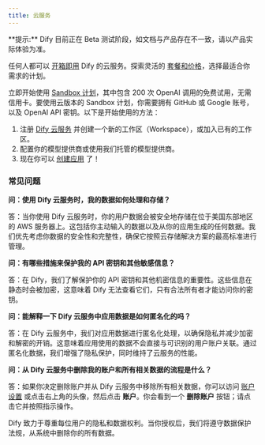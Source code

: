 ```yaml
---
title: 云服务
---
```


<Info>
**提示:** Dify 目前正在 Beta 测试阶段，如文档与产品存在不一致，请以产品实际体验为准。
</Info>

任何人都可以 [开箱即用](https://cloud.dify.ai/apps) Dify 的云服务。探索灵活的 [套餐和价格](https://dify.ai/pricing)，选择最适合你需求的计划。

立即开始使用 [Sandbox 计划](http://cloud.dify.ai)，其中包含 200 次 OpenAI 调用的免费试用，无需信用卡。要使用云版本的 Sandbox 计划，你需要拥有 GitHub 或 Google 账号，以及 OpenAI API 密钥。以下是开始使用的方法：

1. 注册 [Dify 云服务](https://cloud.dify.ai) 并创建一个新的工作区（Workspace），或加入已有的工作区。
2. 配置你的模型提供商或使用我们托管的模型提供商。
3. 现在你可以 [创建应用](../guides/application-orchestrate/creating-an-application) 了！

### 常见问题

**问：使用 Dify 云服务时，我的数据如何处理和存储？**

答：当你使用 Dify 云服务时，你的用户数据会被安全地存储在位于美国东部地区的 AWS 服务器上。这包括你主动输入的数据以及从你的应用生成的任何数据。我们优先考虑你数据的安全性和完整性，确保它按照云存储解决方案的最高标准进行管理。

**问：有哪些措施来保护我的 API 密钥和其他敏感信息？**

答：在 Dify，我们了解保护你的 API 密钥和其他机密信息的重要性。这些信息在静态时会被加密，这意味着 Dify 无法查看它们，只有合法所有者才能访问你的密钥。

**问：能解释一下 Dify 云服务中应用数据是如何匿名化的吗？**

答：在 Dify 云服务中，我们对应用数据进行匿名化处理，以确保隐私并减少加密和解密的开销。这意味着应用使用的数据不会直接与可识别的用户账户关联。通过匿名化数据，我们增强了隐私保护，同时维持了云服务的性能。

**问：从 Dify 云服务中删除我的账户和所有相关数据的流程是什么？**

答：如果你决定删除账户并从 Dify 云服务中移除所有相关数据，你可以访问 [账户设置](https://cloud.dify.ai/account) 或点击右上角的头像，然后点击 **账户**。你会看到一个 **删除账户** 按钮；请点击它并按照指示操作。

Dify 致力于尊重每位用户的隐私和数据权利。当你授权后，我们将遵守数据保护法规，从系统中删除你的所有数据。
